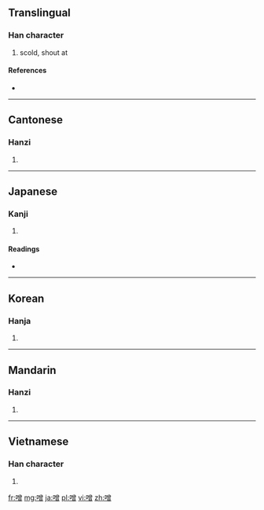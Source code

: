 ==Translingual==

===Han character===
{{Han char|rn=30|rad=口|as=12|sn=15|four=6806<sub>6</sub>|canj=口金田日 (RCWA)}}

# scold, shout at

====References====
* {{Han ref|kx=0208.240|dkj=04303|dj=0431.170|hdz=10686.080|uh=564C|ud=22092|bh=E4F8|bd=58616}}

----

==Cantonese==

===Hanzi===
{{yue-hanzi|jyut=|y=jang1}}

# {{defn|lang=yue|sort=口12}}

----

==Japanese==

===Kanji===
{{ja-kanji|grade=|rs=口12}}

# {{defn|lang=ja|sort=口12}}

====Readings====
* {{ja-readings|on=[[そう]] (sō), [[そ]] (so)|kun=[[かまびすし]] (kamabisushi)}}

----

==Korean==

===Hanja===
{{ko-hanja|hangeul=[[쟁]], [[증]]|rv=jaeng, jeung|mr=chaeng, chŭng}}

# {{defn|lang=ko|sort=口12}}

----

==Mandarin==

===Hanzi===
{{cmn-hanzi|pin=[[cēng]] ([[ceng1]]), [[chēng]] ([[cheng1]])|wg=ts'eng<sup>1</sup>, ch'eng<sup>1</sup>}}

# {{defn|lang=cmn|sort=口12}}

----

==Vietnamese==

===Han character===
{{vi-hantu|[[tung]]|rs=口12}}

# {{defn|lang=vi|sort=口12}}

[[fr:噌]]
[[mg:噌]]
[[ja:噌]]
[[pl:噌]]
[[vi:噌]]
[[zh:噌]]
